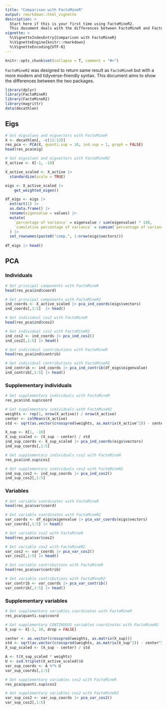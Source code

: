 ---
title: "Comparison with FactoMineR"
output: rmarkdown::html_vignette
description: >
  Start here if this is your first time using FactoMineR2.
  This document deals with the differences between FactoMineR and FactoMineR2.
vignette: >
  %\VignetteIndexEntry{Comparison with FactoMineR}
  %\VignetteEngine{knitr::rmarkdown}
  %\VignetteEncoding{UTF-8}
---

```{r echo = FALSE, message = FALSE}
knitr::opts_chunk$set(collapse = T, comment = "#>")
```

`FactoMineR2` was designed to return same result as `FactoMineR` but with a more modern and tidyverse-friendly syntax. This document aims to show the differences between the two packages.


```{r message = FALSE, warning=FALSE}
library(dplyr)
library(FactoMineR)
library(FactoMineR2)
library(magrittr)
data(decathlon)
```


## Eigs

```{r}
# Get eigvalues and eigvectors with FactoMineR
X <- decathlon[, -c(11:13)]
res_pca <- PCA(X, quanti.sup = 10, ind.sup = 1, graph = FALSE)
head(res_pca$eig)
```


```{r}
# Get eigvalues and eigvectors with FactoMineR2
X_active <- X[-1, -10]

X_active_scaled <- X_active |>
  standardize(scale = TRUE)

eigs <- X_active_scaled |>
    get_weighted_eigen()

df_eigs <- eigs |>
  extract(1) |>
  as.data.frame() |>
  rename(eigenvalue = values) |>
  mutate(
    `percentage of variance` = eigenvalue / sum(eigenvalue) * 100,
    `cumulative percentage of variance` = cumsum(`percentage of variance`)
  ) |>
  set_rownames(paste0("comp.", 1:nrow(eigs$vectors)))
  
df_eigs |> head()
```

## PCA

### Individuals

```{r}
# Get principal components with FactoMineR
head(res_pca$ind$coord)
```

```{r}
# Get principal components with FactoMineR2
ind_coords <- X_active_scaled |> pca_ind_coords(eigs$vectors)
ind_coords[,1:5]  |> head()
```

```{r}
# Get individual cos2 with FactoMineR
head(res_pca$ind$cos2)
```

```{r}
# Get individual cos2 with FactoMineR2
ind_cos2 <- ind_coords |> pca_ind_cos2()
ind_cos2[,1:5] |> head()
```

```{r}
# Get individual contributions with FactoMineR
head(res_pca$ind$contrib)
```

```{r}
# Get individual contributions with FactoMineR2
ind_contrib <- ind_coords |> pca_ind_contrib(df_eigs$eigenvalue)
ind_contrib[,1:5] |> head()
```

### Supplementary individuals

```{r}
# Get supplementary individuals with FactoMineR
res_pca$ind.sup$coord
```

```{r}
# Get supplementary individuals with FactoMineR2
weights <- rep(1, nrow(X_active)) / nrow(X_active)
center <- colMeans(X_active)
std <- sqrt(as.vector(crossprod(weights, as.matrix(X_active^2)) - center^2)) 

X_sup <- X[1, -10]
X_sup_scaled <- (X_sup - center) / std 
ind_sup_coords <- X_sup_scaled |> pca_ind_coords(eigs$vectors)
ind_sup_coords[,1:5]
```

```{r}
# Get supplementary individuals cos2 with FactoMineR
res_pca$ind.sup$cos2
```

```{r}
# Get supplementary individuals cos2 with FactoMineR2
ind_sup_cos2 <- ind_sup_coords |> pca_ind_cos2()
ind_sup_cos2[,1:5]
```


### Variables

```{r}
# Get variable coordinates with FactoMineR
head(res_pca$var$coord)
```

```{r}
# Get variable coordinates with FactoMineR2
var_coords <- df_eigs$eigenvalue |> pca_var_coords(eigs$vectors)
var_coords[,1:5] |> head()
```

```{r}
# Get variable cos2 with FactoMineR
head(res_pca$var$cos2)
```

```{r}
# Get variable cos2 with FactoMineR2
var_cos2 <- var_coords |> pca_var_cos2()
var_cos2[,1:5] |> head()
```

```{r}
# Get variable contributions with FactoMineR
head(res_pca$var$contrib)
```

```{r}
# Get variable contributions with FactoMineR2
var_contrib <- var_coords |> pca_var_contrib()
var_contrib[,1:5] |> head()
```

### Supplementary variables

```{r}
# Get supplementary variables coordinates with FactoMineR
res_pca$quanti.sup$coord
```
```{r}
# Get supplementary CONTINUOUS variables coordinates with FactoMineR2
X_sup <- X[-1, 10, drop = FALSE]

center <- as.vector(crossprod(weights, as.matrix(X_sup)))
std <- sqrt(as.vector(crossprod(weights, as.matrix(X_sup^2)) - center^2)) 
X_sup_scaled <- (X_sup - center) / std 

A <- t(X_sup_scaled * weights)
U <- svd.triplet(X_active_scaled)$U
var_sup_coords <- A %*% U
var_sup_coords[,1:5]
```

```{r}
# Get supplementary variables cos2 with FactoMineR
res_pca$quanti.sup$cos2
```

```{r}
# Get supplementary variables cos2 with FactoMineR2
var_sup_cos2 <- var_sup_coords |> pca_var_cos2()
var_sup_cos2[,1:5]
```
